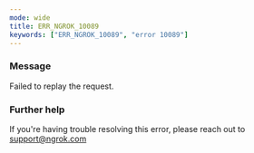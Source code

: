 ```yaml
---
mode: wide
title: ERR_NGROK_10089
keywords: ["ERR_NGROK_10089", "error 10089"]
---
```


### Message

Failed to replay the request.

### Further help

If you're having trouble resolving this error, please reach out to [support@ngrok.com](mailto:support@ngrok.com?subject=Help%20with%20ERR_NGROK_10089)
